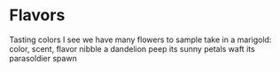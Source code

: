# Flavors

Tasting colors I see
we have many flowers to sample
take in a marigold: color, scent, flavor
nibble a dandelion
peep its sunny petals
waft its parasoldier spawn


